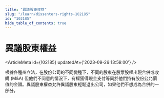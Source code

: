 ```yaml
---
title: "異議股東權益"
slug: "/learn/dissenters-rights-102185"
id: "102185"
hide_table_of_contents: true
---
```



# 異議股東權益

<ArticleMeta id={102185} updatedAt={'2023-09-26 13:59:00'} />
<div className='border-solid border-b border-t-0 my-4 border-[var(--ifm-color-gray-300)]' />

根據各種州立法，在股份公司的不同變種下，不同的股東在股票股權出現合併或收購 (M&A) 但他們不同意的情況下，有權獲得現金支付等同於他們持有股份公允價值的金額。異議股東權益允許異議股東輕鬆退出公司，如果他們不想成為合併的一部分。
